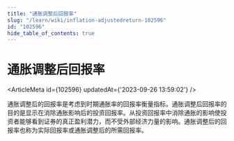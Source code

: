 ```yaml
---
title: "通胀调整后回报率"
slug: "/learn/wiki/inflation-adjustedreturn-102596"
id: "102596"
hide_table_of_contents: true
---
```



# 通胀调整后回报率

<ArticleMeta id={102596} updatedAt={'2023-09-26 13:59:02'} />
<div className='border-solid border-b border-t-0 my-4 border-[var(--ifm-color-gray-300)]' />

通胀调整后的回报率是考虑到时期通胀率的回报率衡量指标。通胀调整后回报率的目的是显示在消除通胀影响后的投资回报率。从投资回报率中消除通胀的影响使投资者能够看到证券的真正盈利潜力，而不受外部经济力量的影响。通胀调整后的回报率也称为实际回报率或通胀调整后的所需回报率。
